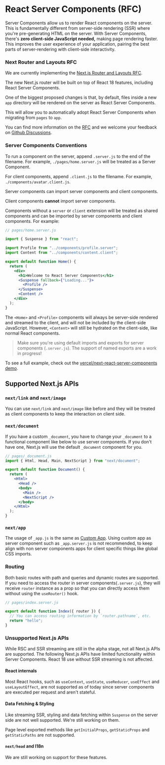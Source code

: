 # React Server Components (RFC)

Server Components allow us to render React components on the server. This is fundamentally different from server-side rendering (SSR) where you're pre-generating HTML on the server. With Server Components, there's **zero client-side JavaScript needed,** making page rendering faster. This improves the user experience of your application, pairing the best parts of server-rendering with client-side interactivity.

### Next Router and Layouts RFC

We are currently implementing the [Next.js Router and Layouts RFC](https://nextjs.org/blog/layouts-rfc).

The new Next.js router will be built on top of React 18 features, including React Server Components.

One of the biggest proposed changes is that, by default, files inside a new `app` directory will be rendered on the server as React Server Components.

This will allow you to automatically adopt React Server Components when migrating from `pages` to `app`.

You can find more information on the [RFC](https://nextjs.org/blog/layouts-rfc) and we welcome your feedback on [Github Discussions](https://github.com/vercel/next.js/discussions/37136).

### Server Components Conventions

To run a component on the server, append `.server.js` to the end of the filename. For example, `./pages/home.server.js` will be treated as a Server Component.

For client components, append `.client.js` to the filename. For example, `./components/avatar.client.js`.

Server components can import server components and client components.

Client components **cannot** import server components.

Components without a `server` or `client` extension will be treated as shared components and can be imported by server components and client components. For example:

```jsx
// pages/home.server.js

import { Suspense } from "react";

import Profile from "../components/profile.server";
import Content from "../components/content.client";

export default function Home() {
  return (
    <div>
      <h1>Welcome to React Server Components</h1>
      <Suspense fallback={"Loading..."}>
        <Profile />
      </Suspense>
      <Content />
    </div>
  );
}
```

The `<Home>` and `<Profile>` components will always be server-side rendered and streamed to the client, and will not be included by the client-side JavaScript. However, `<Content>` will still be hydrated on the client-side, like normal React components.

> Make sure you're using default imports and exports for server components (`.server.js`). The support of named exports are a work in progress!

To see a full example, check out the [vercel/next-react-server-components demo](https://github.com/vercel/next-react-server-components).

## Supported Next.js APIs

### `next/link` and `next/image`

You can use `next/link` and `next/image` like before and they will be treated as client components to keep the interaction on client side.

### `next/document`

If you have a custom `_document`, you have to change your `_document` to a functional component like below to use server components. If you don't have one, Next.js will use the default `_document` component for you.

```jsx
// pages/_document.js
import { Html, Head, Main, NextScript } from "next/document";

export default function Document() {
  return (
    <Html>
      <Head />
      <body>
        <Main />
        <NextScript />
      </body>
    </Html>
  );
}
```

### `next/app`

The usage of `_app.js` is the same as [Custom App](/docs/advanced-features/custom-app). Using custom app as server component such as `_app.server.js` is not recommended, to keep align with non server components apps for client specific things like global CSS imports.

### Routing

Both basic routes with path and queries and dynamic routes are supported. If you need to access the router in server components(`.server.js`), they will receive `router` instance as a prop so that you can directly access them without using the `useRouter()` hook.

```jsx
// pages/index.server.js

export default function Index({ router }) {
  // You can access routing information by `router.pathname`, etc.
  return "hello";
}
```

### Unsupported Next.js APIs

While RSC and SSR streaming are still in the alpha stage, not all Next.js APIs are supported. The following Next.js APIs have limited functionality within Server Components. React 18 use without SSR streaming is not affected.

#### React internals

Most React hooks, such as `useContext`, `useState`, `useReducer`, `useEffect` and `useLayoutEffect`, are not supported as of today since server components are executed per request and aren't stateful.

#### Data Fetching & Styling

Like streaming SSR, styling and data fetching within `Suspense` on the server side are not well supported. We're still working on them.

Page level exported methods like `getInitialProps`, `getStaticProps` and `getStaticPaths` are not supported.

#### `next/head` and I18n

We are still working on support for these features.

